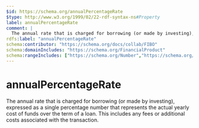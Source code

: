 ```yaml
---
$id: https://schema.org/annualPercentageRate
$type: http://www.w3.org/1999/02/22-rdf-syntax-ns#Property
label: annualPercentageRate
comment: |
  The annual rate that is charged for borrowing (or made by investing), expressed as a single percentage number that represents the actual yearly cost of funds over the term of a loan. This includes any fees or additional costs associated with the transaction.
rdfs:label: "annualPercentageRate"
schema:contributor: "https://schema.org/docs/collab/FIBO"
schema:domainIncludes: "https://schema.org/FinancialProduct"
schema:rangeIncludes: ["https://schema.org/Number","https://schema.org/QuantitativeValue"]
---
```


# annualPercentageRate

The annual rate that is charged for borrowing (or made by investing), expressed as a single percentage number that represents the actual yearly cost of funds over the term of a loan. This includes any fees or additional costs associated with the transaction.

